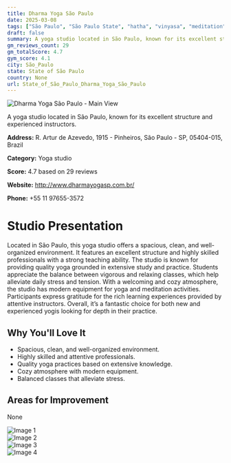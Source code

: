 ```yaml
---
title: Dharma Yoga São Paulo
date: 2025-03-08
tags: ["São Paulo", "São Paulo State", "hatha", "vinyasa", "meditation", "atmosphere", "size", "São Paulo"]  
draft: false
summary: A yoga studio located in São Paulo, known for its excellent structure and experienced instructors.
gm_reviews_count: 29
gm_totalScore: 4.7
gym_score: 4.1
city: São_Paulo
state: State of São Paulo
country: None
url: State_of_São_Paulo_Dharma_Yoga_São_Paulo
---
```


<div className="aspect-[16/9] relative my-8">
  <img 
    src="https://lh5.googleusercontent.com/p/AF1QipMzZBTzL377xI6W668eynS_UY-HcrUPqunfq4m5=w1920-h1080-k-no"
    alt="Dharma Yoga São Paulo - Main View"
    className="object-cover absolute inset-0 w-full h-full rounded-lg"
  />
</div>

A yoga studio located in São Paulo, known for its excellent structure and experienced instructors.

**Address:** R. Artur de Azevedo, 1915 - Pinheiros, São Paulo - SP, 05404-015, Brazil

**Category:** Yoga studio

**Score:** 4.7 based on 29 reviews

**Website:** http://www.dharmayogasp.com.br/

**Phone:** +55 11 97655-3572

# Studio Presentation

Located in São Paulo, this yoga studio offers a spacious, clean, and well-organized environment. It features an excellent structure and highly skilled professionals with a strong teaching ability. The studio is known for providing quality yoga grounded in extensive study and practice. Students appreciate the balance between vigorous and relaxing classes, which help alleviate daily stress and tension. With a welcoming and cozy atmosphere, the studio has modern equipment for yoga and meditation activities. Participants express gratitude for the rich learning experiences provided by attentive instructors. Overall, it’s a fantastic choice for both new and experienced yogis looking for depth in their practice.


## Why You'll Love It

- Spacious, clean, and well-organized environment.
- Highly skilled and attentive professionals.
- Quality yoga practices based on extensive knowledge.
- Cozy atmosphere with modern equipment.
- Balanced classes that alleviate stress.

## Areas for Improvement

None

<div className="grid grid-cols-1 xl:grid-cols-2 gap-4 my-8">
<div className="aspect-[4/3] relative"><img src="https://lh3.googleusercontent.com/p/AF1QipOiH-Ni16VznvYOqsVQmo6Gv-qYNPQ4Nshx0haM=w1920-h1080-k-no" alt="Image 1" className="object-cover absolute inset-0 w-full h-full rounded-lg" /></div>
<div className="aspect-[4/3] relative"><img src="https://lh5.googleusercontent.com/p/AF1QipOeErXvQAUIbDsGmkFU0Ebwv58jJXEs89Jqbs1T=w1920-h1080-k-no" alt="Image 2" className="object-cover absolute inset-0 w-full h-full rounded-lg" /></div>
<div className="aspect-[4/3] relative"><img src="https://lh5.googleusercontent.com/p/AF1QipPqCrLgy0dq5Y5FAJwC33-Jd3GvMyVfSUVP7emc=w1920-h1080-k-no" alt="Image 3" className="object-cover absolute inset-0 w-full h-full rounded-lg" /></div>
<div className="aspect-[4/3] relative"><img src="https://lh5.googleusercontent.com/p/AF1QipOlPBYZyHKB77rDRIxbPsspecIWUAFLmCNyiuA9=w1920-h1080-k-no" alt="Image 4" className="object-cover absolute inset-0 w-full h-full rounded-lg" /></div>
</div>